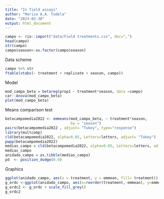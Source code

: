 ```yaml
---
title: "In field assays"
author: "Marisa A.A. Tudela"
date: "2023-03-30"
output: html_document
---
```


```r
campo <- rio::import("data/Field treatments.csv", dec=",")
head(campo)
str(campo)
campo$season<-as.factor(campo$season)
```

Data scheme

```r
campo %>% str
ftable(xtabs(~ treatment + replicate + season, campo))
```

Model

```r
mod_campo_beta = betareg(prop1 ~ treatment*season, data =campo)
car::Anova(mod_campo_beta)
plot(mod_campo_beta)
```

Means comparison test

```r
betacampomedia2022 <- emmeans(mod_campo_beta, ~ treatment*season,
                              by = "season")
pairs(betacampomedia2022 , adjust= "Tukey", type="response")
library(multcomp)
cld(betacampomedia2022, alpha=0.05, Letters=letters, adjust= "Tukey")
pwpp(betacampomedia2022)
medias_campo = cld(betacampomedia2022, alpha=0.05, Letters=letters, adjust= "Tukey")
medias_campo
anidado_campo = as.tibble(medias_campo)
pd  <- position_dodge(0.9) 
```

Graphics 

```r
ggplot(anidado_campo, aes(x = treatment, y = emmean, fill= treatment)) + facet_wrap(~season) + geom_col(position = "dodge")  + geom_errorbar(aes(ymin = emmean - SE, ymax = emmean + SE), colour = "black", width=0.1, position = pd) + geom_point(position=pd, size=3,  col = "blue")+ geom_text(aes(label = .group, y = emmean + SE),position=pd, hjust = -0.4) + ylab("Incidence emmeans")
g_ordc <-ggplot(anidado_campo, aes(x=reorder(treatment,-emmean), y=emmean, fill=treatment))+ facet_wrap(~season) + geom_col(position = "dodge")  + geom_errorbar(aes(ymin = emmean - SE, ymax = emmean + SE), colour = "black", width=0.1, position = pd) + geom_point(position=pd, size=3,  aes( col = season))+ geom_text(aes(label = .group, y = emmean + SE),position=pd, hjust = -0.4) + ylab("Proportion of affected leaves") + xlab("Treatment")
g_ordc2 <- g_ordc + scale_fill_grey()  
g_ordc2

```


